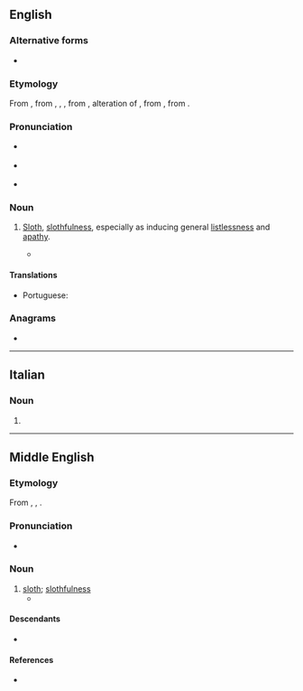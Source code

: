 ==English==

===Alternative forms===
* {{l|en|acedia}}

===Etymology===
From {{inh|en|enm|accidie}}, from {{der|en|xno|accidie}}, {{der|en|fro|accide}}, {{m|fro|accidie}}, from {{der|en|LL.|accīdia}}, alteration of {{m|la|acēdia||sloth, torpor}}, from {{der|en|grc|ἀκήδεια||indifference|sc=polytonic}}, from {{prefix|grc|ἀ-|t1=not|κῆδος|t2=care|sc=polytonic}}.

===Pronunciation===
* {{a|UK}} {{IPA|en|/ˈæk.sɪ.di/}}
* {{a|US}} {{IPA|en|/ˈæk.sə.di/}}
* {{audio|en|Accidie US.ogg|Audio (US)}}

===Noun===
{{en-noun|-}}

# {{lb|en|now|literary}} [[sloth|Sloth]], [[slothfulness]], especially as inducing general [[listlessness]] and [[apathy]]. {{defdate|from 13th c.}}
#* {{quote-book|en|year=1978|author={{w|Lawrence Durrell}}|title=Livia|publisher=Faber & Faber|year_published=1992|page=363|passage=Underneath the surface excitements the demon of '''accidie''' had her by the hair.}}

====Translations====
{{trans-top|general listlessness and apathy}}
* Portuguese: {{t|pt|acídia|f}}
{{trans-mid}}
{{trans-bottom}}

===Anagrams===
* {{anagrams|en|a=accdeii|cecidia}}

----

==Italian==

===Noun===
{{head|it|noun form|g=f}}

# {{plural of|it|accidia}}

----

==Middle English==

===Etymology===
From {{bor|enm|xno|accidie}}, {{bor|enm|fro|accide}}, {{m|fro|accidie}}.

===Pronunciation===
* {{IPA|enm|/akˈsiːdiː/}}

===Noun===
{{head|enm|noun}}

# [[sloth]]; [[slothfulness]]
#* {{RQ:Chaucer Canterbury|title=Parson's Tale|passage=Aftere þe synnes of Envie I wil speke of þe synne of '''Accidie'''.}}

====Descendants====
* {{desc|en|accidie}}

====References====
* {{R:MED Online|entry=accīdie|pos=n|id=MED277}}